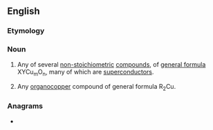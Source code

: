 ==English==

===Etymology===
{{confix|en|cupro|ate}}

===Noun===
{{wikipedia}}
{{en-noun}}

# {{lb|en|inorganic chemistry}} Any of several [[non-stoichiometric]] [[compound]]s, of [[general formula]] XYCu<sub>m</sub>O<sub>n</sub>, many of which are [[superconductor]]s.
# {{lb|en|organic chemistry}} Any [[organocopper]] compound of general formula R<sub>2</sub>Cu.

===Anagrams===
* {{anagrams|en|capture|uptrace}}